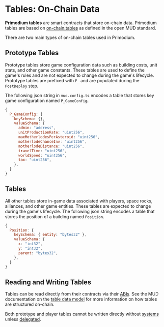 # Tables: On-Chain Data

**Primodium tables** are smart contracts that store on-chain data. Primodium tables are based on [on-chain tables](https://mud.dev/templates/typescript/contracts#tables) as defined in the open MUD standard.

There are two main types of on-chain tables used in Primodium.

## Prototype Tables

Prototype tables store game configuration data such as building costs, unit stats, and other game constants. These tables are used to define the game's rules and are not expected to change during the game's lifecycle. Prototype tables are prefixed with `P_` and are populated during the `PostDeploy` step.

The following json string in `mud.config.ts` encodes a table that stores key game configuration named `P_GameConfig`.

```js copy
{
  P_GameConfig: {
    keySchema: {},
    valueSchema: {
      admin: "address",
      unitProductionRate: "uint256",
      maxMotherlodesPerAsteroid: "uint256",
      motherlodeChanceInv: "uint256",
      motherlodeDistance: "uint256",
      travelTime: "uint256",
      worldSpeed: "uint256",
      tax: "uint256",
    },
  }
}
```

## Tables

All other tables store in-game data associated with players, space rocks, alliances, and other game entities. These tables are expected to change during the game's lifecycle. The following json string encodes a table that stores the position of a building named `Position`.

```js copy
{
  Position: {
    keySchema: { entity: "bytes32" },
    valueSchema: {
      x: "int32",
      y: "int32",
      parent: "bytes32",
    },
  }
}
```

## Reading and Writing Tables

Tables can be read directly from their contracts via their [ABIs](../latest.mdx). See the MUD documentation on the [table data model](https://mud.dev/store/data-model) for more information on how tables are structured on-chain.

Both prototype and player tables cannot be written directly without [systems](./systems.mdx) unless [delegated](./delegation).
